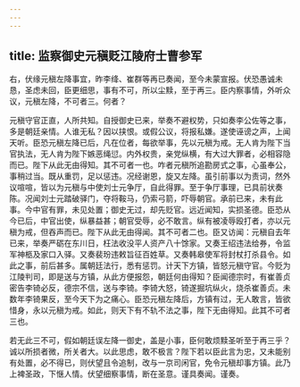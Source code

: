 ```yaml
---
---
---
```

title: 监察御史元稹贬江陵府士曹参军
---



右，伏缘元稹左降事宜，昨李绛、崔群等再已奏闻，至今未蒙宣报。伏恐愚诚未恳，圣虑未回，臣更细思，事有不可，所以尘黩，至于再三。臣内察事情，外听众议，元稹左降，不可者三。何者？

元稹守官正直，人所共知。自授御史已来，举奏不避权势，只如奏李公佐等之事，多是朝廷亲情。人谁无私？因以挟恨。或假公议，将报私嫌。遂使诬谤之声，上闻天听。臣恐元稹左降已后，凡在位者，每欲举事，先以元稹为戒。无人肯为陛下当官执法，无人肯为陛下嫉恶绳愆。内外权贵，亲党纵横，有大过大罪者，必相容隐而已。陛下从此无由得知。其不可者一也。咋者元稹所追勘房式之事，心虽奉公，事稍过当。既从重罚，足以惩违。况经谢恩，旋又左降。虽引前事以为责词，然外议喧喧，皆以为元稹与中使刘士元争厅，自此得罪。至于争厅事理，已具前状奏陈。况闻刘士元踏破驿门，夺将鞍马，仍索弓箭，吓辱朝官。承前已来，未有此事。今中官有罪，未见处置；御史无过，却先贬官。远近闻知，实损圣德。臣恐从今已后，中官出使，纵暴益甚；朝官受辱，必不敢言。纵有被凌辱殴打者，亦以元稹为戒，但吞声而已。陛下从此无由得闻。其不可者二也。臣又访闻：元稹自去年已来，举奏严砺在东川日，枉法收没平人资产八十馀家。又奏王绍违法给券，令监军神柩及家口入驿。又奏裴玢违敕旨征百姓草。又奏韩皋使军将封杖打杀县令。如此之事，前后甚多。属朝廷法行，悉有惩罚。计天下方镇，皆怒元稹守官。今贬为江陵判司，即是送与方镇，从此方便报怨，朝廷何由得知？臣闻德宗时，有崔善贞密告李锜必反，德宗不信，送与李锜。李锜大怒，锜遂掘坑纵火，烧杀崔善贞。未数年李锜果反，至今天下为之痛心。臣恐元稹左降后，方镇有过，无人敢言，皆欲惜身，永以元稹为戒。如此，则天下有不轨不法之事，陛下无由得知。此其不可者三也。

若无此三不可，假如朝廷误左降一御史，盖是小事，臣何敢烦黩圣听至于再三乎？诚以所损者微，所关者大。以此思虑，敢不极言？陛下若以臣此言为忠，又未能别有处置，必不得已，则伏望且令追制，改与一京司闲官，免令元稹却事方镇。此乃上裨圣政，下惬人情。伏望细察事情，断在圣意。谨具奏闻。谨奏。